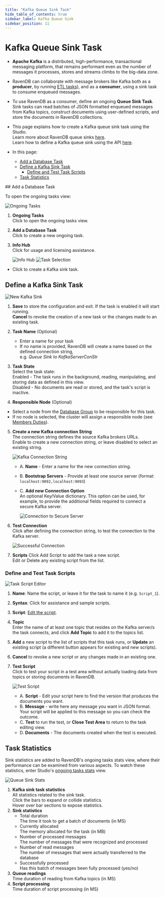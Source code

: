 ```yaml
---
title: "Kafka Queue Sink Task"
hide_table_of_contents: true
sidebar_label: Kafka Queue Sink
sidebar_position: 11
---
```



# Kafka Queue Sink Task
<Admonition type="note" title="Note">

* **Apache Kafka** is a distributed, high-performance, transactional messaging 
  platform, that remains performant even as the number of messages it processes, 
  stores and streams climbs to the big-data zone.  
  
* RavenDB can collaborate with message brokers like Kafka both as a **producer**, 
  by running [ETL tasks](../../../../studio/database/tasks/ongoing-tasks/kafka-etl-task.mdx)), 
  and as a **consumer**, using a sink task to consume enqueued messages.  

* To use RavenDB as a consumer, define an ongoing **Queue Sink Task**. Sink tasks 
  can read batches of JSON formatted enqueued messages from Kafka topics, construct 
  documents using user-defined scripts, and store the documents in RavenDB collections.  

* This page explains how to create a Kafka queue sink task using the Studio.  
  Learn more about RavenDB queue sinks [here](../../../../server/ongoing-tasks/queue-sink/overview.mdx).  
  Learn how to define a Kafka queue sink using the API [here](../../../../server/ongoing-tasks/queue-sink/kafka-queue-sink.mdx).  

* In this page:  
  * [Add a Database Task](../../../../studio/database/tasks/ongoing-tasks/kafka-queue-sink.mdx#add-a-database-task)  
  * [Define a Kafka Sink Task](../../../../studio/database/tasks/ongoing-tasks/kafka-queue-sink.mdx#define-a-kafka-sink-task)  
      * [Define and Test Task Scripts](../../../../studio/database/tasks/ongoing-tasks/kafka-queue-sink.mdx#define-and-test-task-scripts)  
  * [Task Statistics](../../../../studio/database/tasks/ongoing-tasks/kafka-queue-sink.mdx#task-statistics)  

</Admonition>
## Add a Database Task

To open the ongoing tasks view: 

![Ongoing Tasks](./assets/ongoing-tasks-view.png)

1. **Ongoing Tasks**  
   Click to open the ongoing tasks view.  
2. **Add a Database Task**  
   Click to create a new ongoing task.  
3. **Info Hub**  
   Click for usage and licensing assistance.  

      ![Info Hub](./assets/info-hub.png)
![Task Selection](./assets/kafka_task-selection.png)

* Click to create a Kafka sink task.



## Define a Kafka Sink Task

![New Kafka Sink](./assets/new-kafka-sink.png)

1. **Save** to store the configuration and exit. If the task is enabled it will start running.   
   **Cancel** to revoke the creation of a new task or the changes made to an existing task.  

2. **Task Name** (Optional)  
   * Enter a name for your task  
   * If no name is provided, RavenDB will create a name based on the defined connection string,  
     e.g. *Queue Sink to KafkaServerConStr*  

3. **Task State**  
   Select the task state:  
   Enabled - The task runs in the background, reading, manipulating, and storing data as defined in this view.  
   Disabled - No documents are read or stored, and the task's script is inactive.  

4. **Responsible Node** (Optional)  
  * Select a node from the [Database Group](../../../../studio/database/settings/manage-database-group.mdx) 
    to be responsible for this task.  
  * If no node is selected, the cluster will assign a responsible node 
    (see [Members Duties](../../../../studio/database/settings/manage-database-group.mdx#database-group-topology---members-duties)).  

5. **Create a new Kafka connection String**  
   The connection string defines the source Kafka brokers URLs.  
   Enable to create a new connection string, or leave disabled to select an existing string.  
   
      ![Kafka Connection String](./assets/kafka-connection-string.png)
   
      * A. **Name** - Enter a name for the new connection string.  
      * B. **Bootstrap Servers** - Provide at least one source server (format: `localhost:9092,localhost:9093`)
      * C. **Add new Connection Option**  
           An optional Key/Value dictionary.
           This option can be used, for example, to provide the additional fields required 
           to connect a secure Kafka server.  
           
           ![Connection to Secure Server](./assets/kafka_connection-string_connection-options.png)

6. **Test Connection**  
   Click after defining the connection string, to test the connection to 
   the Kafka server.  

     ![Successful Connection](./assets/kafka_successful-connection.png)

7. **Scripts**
   Click Add Script to add the task a new script.  
   Edit or Delete any existing script from the list.  
### Define and Test Task Scripts

![Task Script Editor](./assets/kafka-script-area.png)

1. **Name**: Name the script, or leave it for the task to name it (e.g. `Script_1`).  

2. **Syntax**: Click for assistance and sample scripts.  

3. **Script**: [Edit the script](../../../../server/ongoing-tasks/queue-sink/kafka-queue-sink.mdx#running-user-defined-scripts).  

4. **Topic**  
   Enter the name of at least one topic that resides on the Kafka server/s 
   the task connects, and click **Add Topic** to add it to the topics list.  

5. **Add** a new script to the list of scripts that this task runs, or 
   **Update** an existing script (a different button appears for existing 
   and new scripts).  

6. **Cancel** to revoke a new script or any changes made in an existing one.  

7. **Test Script**  
    Click to test your script in a test area without actually loading data 
    from topics or storing documents in RavenDB.  
    
     ![Test Script](./assets/kafka-test-area.png)
      * A. **Script** - Edit your script here to find the version that 
        produces the documents you want.  
      * B. **Message** - write here any message you want in JSON format. 
        Your script will be applied to this message so you can check the 
        outcome.  
      * C. **Test** to run the test, or **Close Test Area** to return to 
        the task editing view.  
      * D. **Documents** - The documents created when the test is executed.  


## Task Statistics

Sink statistics are added to RavenDB's ongoing tasks stats view, where their 
performance can be examined from various aspects. To watch these statistics, 
enter Studio's [ongoing tasks stats](../../../../studio/database/stats/ongoing-tasks-stats/overview.mdx) 
view.  

![Queue Sink Stats](./assets/kafka-stats.png)

1. **Kafka sink task statistics**  
   All statistics related to the sink task.  
   Click the bars to expand or collide statistics.  
   Hover over bar sections to expose statistics.  
2. **Sink statistics**  
    * Total duration  
      The time it took to get a batch of documents (in MS) 
    * Currently allocated  
      The memory allocated for the task (in MB)  
    * Number of processed messages  
      The number of messages that were recognized and processed  
    * Number of read messages  
      The number of messages that were actually transferred to the database  
    * Successfully processed  
      Has this batch of messages been fully processed (yes/no)  
3. **Queue readings**  
   Time duration of reading from Kafka topics (in MS)  
5. **Script processing**  
   Time duration of script processing (in MS)  



